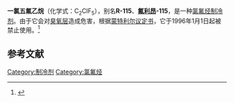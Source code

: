 {{chembox
| verifiedrevid = 414063985
| ImageFile = Chloropentafluoroethane.png
| ImageSize = 
| IUPACName = 1-chloro-1,1,2,2,2-pentafluoroethane
| OtherNames = Freon 115, CFC-115, R-115
| Section1 = {{Chembox Identifiers
| Abbreviations = 
| ChemSpiderID_Ref = {{chemspidercite|correct|chemspider}}
| ChemSpiderID = 6190
| UNII_Ref = {{fdacite|correct|FDA}}
| UNII = SJG47X19V4
| InChIKey = RFCAUADVODFSLZ-UHFFFAOYAH
| ChEMBL_Ref = {{ebicite|correct|EBI}}
| ChEMBL = 502216
| StdInChI_Ref = {{stdinchicite|correct|chemspider}}
| StdInChI = 1S/C2ClF5/c3-1(4,5)2(6,7)8
| StdInChIKey_Ref = {{stdinchicite|correct|chemspider}}
| StdInChIKey = RFCAUADVODFSLZ-UHFFFAOYSA-N
| CASNo = 76-15-3
|  CASNo_Ref = {{cascite|correct|CAS}}
| EINECS = 
| PubChem = 
| SMILES = FC(F)(F)C(Cl)(F)F
| InChI = 1/C2ClF5/c3-1(4,5)2(6,7)8
| RTECS =
| MeSHName =
| ChEBI_Ref = {{ebicite|correct|EBI}}
| ChEBI =
| KEGG_Ref = {{keggcite|correct|kegg}}
| KEGG = 
| ATCCode_prefix = 
| ATCCode_suffix = 
| ATC_Supplemental =}}
| Section2 = {{Chembox Properties
| Formula = C<sub>2</sub>ClF<sub>5</sub>
| MolarMass =154.466
| Appearance = 无色气体
| Density = 
| MeltingPt = -99 °C
| Melting_notes = 
| BoilingPt = -39.1 °C
| Boiling_notes = 
| Solubility = 59 mg/L
| SolubleOther = 
| Solvent = 
| °pKa = 
| pKb = }}
| Section7 = {{Chembox Hazards
| EUClass = 
| EUIndex = 
| MainHazards = 高浓度可能引起窒息<ref>[http://encyclopedia.airliquide.com/sds/en/030_AL_EN.pdf http://encyclopedia.airliquide.com/sds/en/030_AL_EN.pdf]{{dead link|date=2017年11月 |bot=InternetArchiveBot |fix-attempted=yes }}</ref>
| NFPA-H = 
| NFPA-F = 
| NFPA-R = 
| NFPA-O =
| RPhrases = 
| SPhrases = 
| RSPhrases =
| FlashPt = 70.4 °C
| Autoignition = 
| ExploLimits = 
| PEL = }}
}}
'''一氯五氟乙烷'''（化学式：C<sub>2</sub>ClF<sub>5</sub>），别名'''R-115'''、'''[[氟利昂|氟利昂]]-115'''，是一种[[氯氟烃|氯氟烃]][[制冷剂|制冷剂]]。由于它会对[[臭氧层|臭氧层]]造成危害，根据[[蒙特利尔议定书|蒙特利尔议定书]]，它于1996年1月1日起被禁止使用。<ref>{{Cite web |url=http://www.scorecard.org/chemical-groups/one-list.tcl?short_list_name=ods |title=Ozone Depleting Substances List (Montreal Protocol) |accessdate=2011-12-25 |archive-date=2010-06-15 |archive-url=https://web.archive.org/web/20100615035359/http://scorecard.org/chemical-groups/one-list.tcl?short_list_name=ods |dead-url=no }}</ref>

== 参考文献 ==
{{Reflist}}

{{Organic-compound-stub}}

[[Category:制冷剂|Category:制冷剂]]
[[Category:氯氟烃|Category:氯氟烃]]